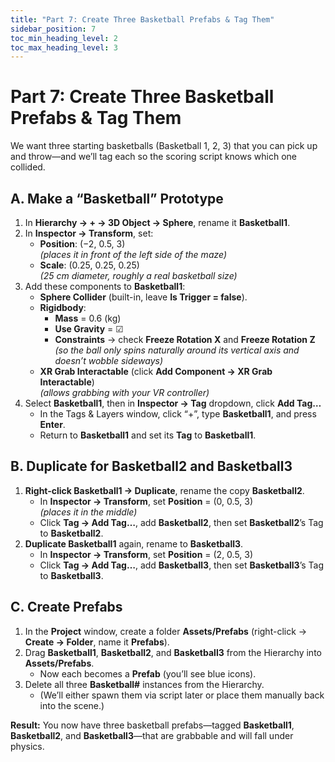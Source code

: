 ```yaml
---
title: "Part 7: Create Three Basketball Prefabs & Tag Them"
sidebar_position: 7
toc_min_heading_level: 2
toc_max_heading_level: 3
---
```


# Part 7: Create Three Basketball Prefabs & Tag Them

We want three starting basketballs (Basketball 1, 2, 3) that you can pick up and throw—and we’ll tag each so the scoring script knows which one collided.

## A. Make a “Basketball” Prototype

1. In **Hierarchy → + → 3D Object → Sphere**, rename it **Basketball1**.  
2. In **Inspector → Transform**, set:  
   - **Position**: (−2, 0.5, 3)  
     _(places it in front of the left side of the maze)_  
   - **Scale**: (0.25, 0.25, 0.25)  
     _(25 cm diameter, roughly a real basketball size)_  
3. Add these components to **Basketball1**:  
   - **Sphere Collider** (built-in, leave **Is Trigger = false**).  
   - **Rigidbody**:  
     - **Mass** = 0.6 (kg)  
     - **Use Gravity** = ☑  
     - **Constraints** → check **Freeze Rotation X** and **Freeze Rotation Z**  
       _(so the ball only spins naturally around its vertical axis and doesn’t wobble sideways)_  
   - **XR Grab Interactable** (click **Add Component → XR Grab Interactable**)  
     _(allows grabbing with your VR controller)_  
4. Select **Basketball1**, then in **Inspector → Tag** dropdown, click **Add Tag…**  
   - In the Tags & Layers window, click “+”, type **Basketball1**, and press **Enter**.  
   - Return to **Basketball1** and set its **Tag** to **Basketball1**.

## B. Duplicate for Basketball2 and Basketball3

1. **Right-click Basketball1 → Duplicate**, rename the copy **Basketball2**.  
   - In **Inspector → Transform**, set **Position** = (0, 0.5, 3)  
     _(places it in the middle)_  
   - Click **Tag → Add Tag…**, add **Basketball2**, then set **Basketball2**’s Tag to **Basketball2**.  
2. **Duplicate Basketball1** again, rename to **Basketball3**.  
   - In **Inspector → Transform**, set **Position** = (2, 0.5, 3)  
   - Click **Tag → Add Tag…**, add **Basketball3**, then set **Basketball3**’s Tag to **Basketball3**.

## C. Create Prefabs

1. In the **Project** window, create a folder **Assets/Prefabs** (right-click → **Create → Folder**, name it **Prefabs**).  
2. Drag **Basketball1**, **Basketball2**, and **Basketball3** from the Hierarchy into **Assets/Prefabs**.  
   - Now each becomes a **Prefab** (you’ll see blue icons).  
3. Delete all three **Basketball#** instances from the Hierarchy.  
   - (We’ll either spawn them via script later or place them manually back into the scene.)  

**Result:** You now have three basketball prefabs—tagged **Basketball1**, **Basketball2**, and **Basketball3**—that are grabbable and will fall under physics.  
